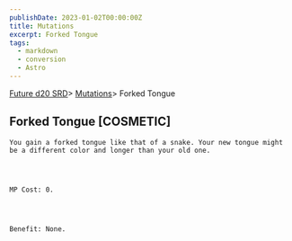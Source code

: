 ```yaml
---
publishDate: 2023-01-02T00:00:00Z
title: Mutations
excerpt: Forked Tongue
tags:
  - markdown
  - conversion
  - Astro
---
```







[Future d20 SRD](/#futureD20)> [Mutations](future-d20-srd-mutations-index)> Forked Tongue
    




## Forked Tongue [COSMETIC]
   



    You gain a forked tongue like that of a snake. Your new tongue might be a different color and longer than your old one.
   



    MP Cost: 0.
   



    Benefit: None.
   





